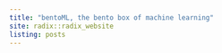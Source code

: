 ```yaml
---
title: "bentoML, the bento box of machine learning"
site: radix::radix_website
listing: posts
---
```

